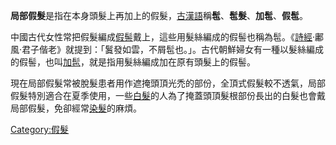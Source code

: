 {{redirect2|加髢|朝鮮古代婦女佩戴的假髻|加髢 (朝鮮)}}
'''局部假髮'''是指在本身頭髮上再加上的假髮，[[古漢語|古漢語]]稱'''髢'''、'''髢髮'''、'''加髢'''、'''假髢'''。

中國古代女性常把假髮編成[[假髻|假髻]]戴上，這些用髮絲編成的假髻也稱為髢。《[[詩經|詩經]]·鄘風·君子偕老》就提到：「鬒發如雲，不屑髢也。」。古代朝鮮婦女有一種以髮絲編成的假髻，也叫[[加髢_(朝鮮)|加髢]]，就是指用髮絲編成加在原有頭髮上的假髻。

現在局部假髮常被脫髮患者用作遮掩頭頂光禿的部份，全頂式假髮較不透氣，局部假髮特別適合在夏季使用，一些[[白髮|白髮]]的人為了掩蓋頭頂髮根部份長出的白髮也會戴局部假髮，免卻經常[[染髮|染髮]]的麻煩。

[[Category:假髮|Category:假髮]]